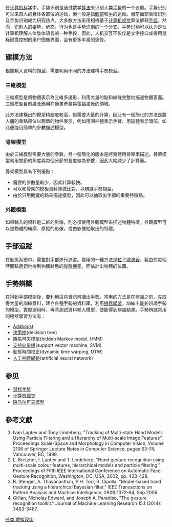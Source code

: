{{Expand English|Gesture recognition}}
在[[计算机科学|计算机科学]]中，手势识别是通过数学[[算法|算法]]来识别人类[[手势|手势]]的一个议题。手势识别可以来自人的身体各部位的运动，但一般是指[[脸部|脸部]]和[[手|手]]的运动。目前面部表情识别及手势识别成为研究热点。大多数方法采用相机基于[[计算机视觉|计算机视觉]]算法解释[[手語|手語]]。然而，识别人的姿势，步态，行为也是手势识别的一个分支。手势识别可以认为是让计算机理解人体肢体语言的一种手段，因此，人机交互不仅仅是文字接口或者用鼠标键盘控制的用户图像界面，会有更多丰富的途径。

== 建模方法 ==
根據輸入資料的類型，需要利用不同的方法建構手勢模型。

=== 三維模型 ===
三維模型是將物體表示為三維多邊形，利用大量的點和線條完整地描述物體表面。三維模型目前廣泛應用在動畫產業與[[计算机视觉|電腦視覺]]的領域。

此方法建構出的模型精細度較高，但需要大量的計算，因此有一個簡化的方法是將人體的重點部位以簡單的物件表示，例如用圓柱體表示手臂、用球體表示頭部，如此便能用簡單的參數描述模型。

=== 骨架模型 ===
由於三維模型需要大量的參數，另一個簡化的版本是將實體用骨架來描述。骨架模型利用關節的角度與每個分節的長度做為參數，因此大幅減少了計算量。

骨架模型具有下列優點：
* 需要的參數量較少，因此計算較快。
* 可以和骨架的模板資料庫做比對，以辨識手勢類型。
* 由於只用關鍵的點來描述模型，因此可以抽取出手部的重要特徵點。

=== 外觀模型 ===
如果輸入的資料是二維的影像，則必須使用外觀模型來描述物體特徵。外觀模型可以是物體的輪廓、原始的影像，或由影像抽取出的特徵。

== 手部追蹤 ==
在動態系統中，需要對手部進行追蹤。常用的一種方法是[[粒子濾波器|粒子濾波器]]，藉由在每個時間點遞迴地得到物體狀態的[[后验概率|後驗機率]]，而估計出物體的位置。

== 手勢辨識 ==
在得到手部模型後，要利用這些資訊辨識出手勢。常用的方法是在辨識之前，先取得大量的訓練資料，建立各種手勢的資料庫，利用[[机器学习|機器學習]]，訓練出能夠辨識手勢的模型，實際運用時，再將測試資料輸入模型，便能得到辨識結果。手勢辨識常用的機器學習方法有：
* [[AdaBoost|Adaboost]]
* [[决策树|決策樹]](decision tree)
* [[隐马尔可夫模型|隱馬可夫模型]](hidden Markov model, HMM)
* [[支持向量机|支持向量機]](support vector machine, SVM)
* 動態時間校正(dynamic time warping, DTW)
* [[人工神经网络|人工神經網路]](artificial neural network)

==参见==
*[[鼠标手势|鼠标手势]]
*[[计算机视觉|计算机视觉]]
*[[隐马尔可夫模型|隐马尔可夫模型]]

== 參考文獻 ==
# Ivan Laptev and Tony Lindeberg, "Tracking of Multi-state Hand Models Using Particle Filtering and a Hierarchy of Multi-scale Image Features", Proceedings Scale-Space and Morphology in Computer Vision, Volume 2106 of Springer Lecture Notes in Computer Science, pages 63-74, Vancouver, BC, 1999.
# L. Bretzner, I. Laptev and T. Lindeberg, "Hand gesture recognition using multi-scale colour features, hierarchical models and particle filtering." Proceedings of Fifth IEEE International Conference on Automatic Face Gesture Recognition, Washington, DC, USA, 2002, pp. 423-428.
# B. Stenger, A. Thayananthan, P.H. Torr, R. Cipolla, "Model-based hand tracking using a hierarchical Bayesian filter." IEEE Transactions on Pattern Analysis and Machine Intelligence, 28(9):1372-84, Sep 2006.
# Gillian, Nicholas Edward, and Joseph A. Paradiso, "The gesture recognition toolkit." Journal of Machine Learning Research 15.1 (2014): 3483-3487.
[[分类:虚拟现实|分类:虚拟现实]]